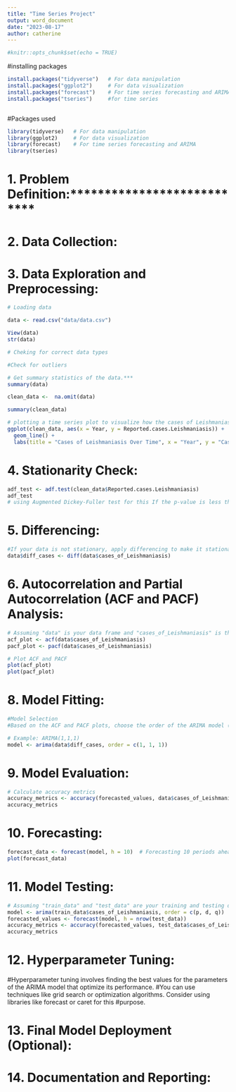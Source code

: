 ```yaml
---
title: "Time Series Project"
output: word_document
date: "2023-08-17"
author: catherine
---
```


```r
#knitr::opts_chunk$set(echo = TRUE)
```
#installing packages

```r
install.packages("tidyverse")   # For data manipulation
install.packages("ggplot2")     # For data visualization
install.packages("forecast")    # For time series forecasting and ARIMA
install.packages("tseries")     #for time series



```


#Packages used
```r
library(tidyverse)   # For data manipulation
library(ggplot2)     # For data visualization
library(forecast)    # For time series forecasting and ARIMA
library(tseries)


```



# 1. Problem Definition:***************************



# 2. Data Collection:


# 3. Data Exploration and Preprocessing:
```r

# Loading data

data <- read.csv("data/data.csv")

View(data)
str(data)

# Cheking for correct data types

#Check for outliers

# Get summary statistics of the data.***
summary(data)

clean_data <-  na.omit(data)

summary(clean_data)

# plotting a time series plot to visualize how the cases of Leishmaniasis vary over time
ggplot(clean_data, aes(x = Year, y = Reported.cases.Leishmaniasis)) +
  geom_line() +
  labs(title = "Cases of Leishmaniasis Over Time", x = "Year", y = "Cases")

```


# 4. Stationarity Check:
```r

adf_test <- adf.test(clean_data$Reported.cases.Leishmaniasis)
adf_test
# using Augmented Dickey-Fuller test for this If the p-value is less than a significance level (e.g., 0.05), you can reject the null hypothesis and consider the series stationary.

```

# 5. Differencing:

```r

#If your data is not stationary, apply differencing to make it stationary.
data$diff_cases <- diff(data$cases_of_Leishmaniasis)


```

# 6. Autocorrelation and Partial Autocorrelation (ACF and PACF) Analysis:
```r
# Assuming "data" is your data frame and "cases_of_Leishmaniasis" is the column of interest
acf_plot <- acf(data$cases_of_Leishmaniasis)
pacf_plot <- pacf(data$cases_of_Leishmaniasis)

# Plot ACF and PACF
plot(acf_plot)
plot(pacf_plot)

```

# 8. Model Fitting:

```r
#Model Selection
#Based on the ACF and PACF plots, choose the order of the ARIMA model (p, d, q).

# Example: ARIMA(1,1,1)
model <- arima(data$diff_cases, order = c(1, 1, 1))


```

# 9. Model Evaluation:
```r
# Calculate accuracy metrics
accuracy_metrics <- accuracy(forecasted_values, data$cases_of_Leishmaniasis)
accuracy_metrics

```

# 10. Forecasting:
```r
forecast_data <- forecast(model, h = 10)  # Forecasting 10 periods ahead
plot(forecast_data)

```

# 11. Model Testing:

```r
# Assuming "train_data" and "test_data" are your training and testing data subsets
model <- arima(train_data$cases_of_Leishmaniasis, order = c(p, d, q))
forecasted_values <- forecast(model, h = nrow(test_data))
accuracy_metrics <- accuracy(forecasted_values, test_data$cases_of_Leishmaniasis)
accuracy_metrics

```

# 12. Hyperparameter Tuning:
#Hyperparameter tuning involves finding the best values for the parameters of the ARIMA model that optimize its performance. #You can use techniques like grid search or optimization algorithms. Consider using libraries like forecast or caret for this #purpose.

# 13. Final Model Deployment (Optional):
# 14. Documentation and Reporting: